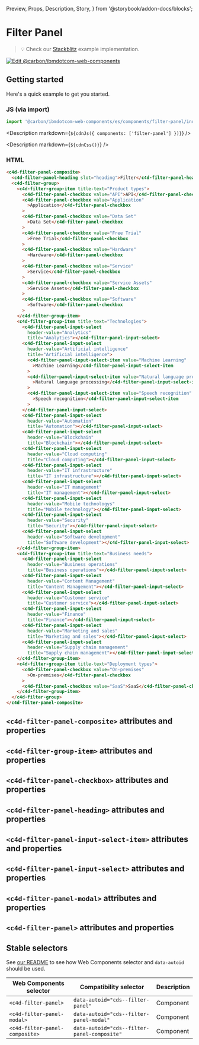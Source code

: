   Preview,
  Props,
  Description,
  Story,
} from '@storybook/addon-docs/blocks';

# Filter Panel

> 💡 Check our
> [Stackblitz](https://stackblitz.com/github/carbon-design-system/carbon-for-ibm-dotcom/tree/main/packages/web-components/examples/stackblitz/components/filter-panel)
> example implementation.

[![Edit @carbon/ibmdotcom-web-components](https://codesandbox.io/static/img/play-codesandbox.svg)](https://stackblitz.com/github/carbon-design-system/carbon-for-ibm-dotcom/tree/main/packages/web-components/examples/codesandbox/components/filter-panel)

## Getting started

Here's a quick example to get you started.

### JS (via import)

```javascript
import '@carbon/ibmdotcom-web-components/es/components/filter-panel/index.js';
```

<Description markdown={`${cdnJs({ components: ['filter-panel'] })}`} />

<Description markdown={`${cdnCss()}`} />

### HTML

```html
<c4d-filter-panel-composite>
  <c4d-filter-panel-heading slot="heading">Filter</c4d-filter-panel-heading>
  <c4d-filter-group>
    <c4d-filter-group-item title-text="Product types">
      <c4d-filter-panel-checkbox value="API">API</c4d-filter-panel-checkbox>
      <c4d-filter-panel-checkbox value="Application"
        >Application</c4d-filter-panel-checkbox
      >
      <c4d-filter-panel-checkbox value="Data Set"
        >Data Set</c4d-filter-panel-checkbox
      >
      <c4d-filter-panel-checkbox value="Free Trial"
        >Free Trial</c4d-filter-panel-checkbox
      >
      <c4d-filter-panel-checkbox value="Hardware"
        >Hardware</c4d-filter-panel-checkbox
      >
      <c4d-filter-panel-checkbox value="Service"
        >Service</c4d-filter-panel-checkbox
      >
      <c4d-filter-panel-checkbox value="Service Assets"
        >Service Assets</c4d-filter-panel-checkbox
      >
      <c4d-filter-panel-checkbox value="Software"
        >Software</c4d-filter-panel-checkbox
      >
    </c4d-filter-group-item>
    <c4d-filter-group-item title-text="Technologies">
      <c4d-filter-panel-input-select
        header-value="Analytics"
        title="Analytics"></c4d-filter-panel-input-select>
      <c4d-filter-panel-input-select
        header-value="Artificial intelligence"
        title="Artificial intelligence">
        <c4d-filter-panel-input-select-item value="Machine Learning"
          >Machine Learning</c4d-filter-panel-input-select-item
        >
        <c4d-filter-panel-input-select-item value="Natural language processing"
          >Natural language processing</c4d-filter-panel-input-select-item
        >
        <c4d-filter-panel-input-select-item value="Speech recognition"
          >Speech recognition</c4d-filter-panel-input-select-item
        >
      </c4d-filter-panel-input-select>
      <c4d-filter-panel-input-select
        header-value="Automation"
        title="Automation"></c4d-filter-panel-input-select>
      <c4d-filter-panel-input-select
        header-value="Blockchain"
        title="Blockchain"></c4d-filter-panel-input-select>
      <c4d-filter-panel-input-select
        header-value="Cloud computing"
        title="Cloud computing"></c4d-filter-panel-input-select>
      <c4d-filter-panel-input-select
        header-value="IT infrastructure"
        title="IT infrastructure"></c4d-filter-panel-input-select>
      <c4d-filter-panel-input-select
        header-value="IT management"
        title="IT management"></c4d-filter-panel-input-select>
      <c4d-filter-panel-input-select
        header-value="Mobile technologys"
        title="Mobile technology"></c4d-filter-panel-input-select>
      <c4d-filter-panel-input-select
        header-value="Security"
        title="Security"></c4d-filter-panel-input-select>
      <c4d-filter-panel-input-select
        header-value="Software development"
        title="Software development"></c4d-filter-panel-input-select>
    </c4d-filter-group-item>
    <c4d-filter-group-item title-text="Business needs">
      <c4d-filter-panel-input-select
        header-value="Business operations"
        title="Business operations"></c4d-filter-panel-input-select>
      <c4d-filter-panel-input-select
        header-value="Content Management"
        title="Content Management"></c4d-filter-panel-input-select>
      <c4d-filter-panel-input-select
        header-value="Customer service"
        title="Customer service"></c4d-filter-panel-input-select>
      <c4d-filter-panel-input-select
        header-value="Finance"
        title="Finance"></c4d-filter-panel-input-select>
      <c4d-filter-panel-input-select
        header-value="Marketing and sales"
        title="Marketing and sales"></c4d-filter-panel-input-select>
      <c4d-filter-panel-input-select
        header-value="Supply chain management"
        title="Supply chain management"></c4d-filter-panel-input-select>
    </c4d-filter-group-item>
    <c4d-filter-group-item title-text="Deployment types">
      <c4d-filter-panel-checkbox value="On-premises"
        >On-premises</c4d-filter-panel-checkbox
      >
      <c4d-filter-panel-checkbox value="SaaS">SaaS</c4d-filter-panel-checkbox>
    </c4d-filter-group-item>
  </c4d-filter-group>
</c4d-filter-panel-composite>
```

## `<c4d-filter-panel-composite>` attributes and properties

<Props of="cds-filter-panel-composite" />

## `<c4d-filter-group-item>` attributes and properties

<Props of="cds-filter-group-item" />

## `<c4d-filter-panel-checkbox>` attributes and properties

<Props of="cds-filter-panel-checkbox" />

## `<c4d-filter-panel-heading>` attributes and properties

<Props of="cds-filter-panel-heading" />

## `<c4d-filter-panel-input-select-item>` attributes and properties

<Props of="cds-filter-panel-input-select-item" />

## `<c4d-filter-panel-input-select>` attributes and properties

<Props of="cds-filter-panel-input-select" />

## `<c4d-filter-panel-modal>` attributes and properties

<Props of="cds-filter-panel-modal" />

## `<c4d-filter-panel>` attributes and properties

<Props of="cds-filter-panel" />

## Stable selectors

See
[our README](https://github.com/carbon-design-system/carbon-for-ibm-dotcom/tree/main/packages/web-components#stable-selectors-for-analytics-and-integratione2e-testing-in-web-components)
to see how Web Components selector and `data-autoid` should be used.

| Web Components selector        | Compatibility selector                      | Description |
| ------------------------------ | ------------------------------------------- | ----------- |
| `<c4d-filter-panel>`           | `data-autoid="cds--filter-panel"`           | Component   |
| `<c4d-filter-panel-modal>`     | `data-autoid="cds--filter-panel-modal"`     | Component   |
| `<c4d-filter-panel-composite>` | `data-autoid="cds--filter-panel-composite"` | Component   |

<Description markdown={contributing} />

